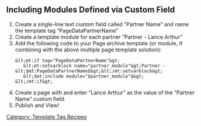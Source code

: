 [[Category: Template Tag Recipes]]

== Including Modules Defined via Custom Field ==

<ol>
<li>Create a single-line text custom field called &#8220;Partner Name&#8221; and name the template tag &#8220;PageDataPartnerName&#8221;</li>
<li>Create a template module for each partner  &#8220;Partner - Lance Arthur&#8221;</li>
<li><p>Add the following code to your Page archive template (or module, if combining with the above multiple page template solution):</p>

<pre>&lt;mt:if tag="PageDataPartnerName"&gt;
   &lt;mt:setvarblock name="partner_module"&gt;Partner - &lt;$mt:PageDataPartnerName$&gt;&lt;/mt:setvarblock&gt;
   &lt;$mt:include module="$partner_module"$&gt;
&lt;/mt:if&gt;
</pre></li>
<li><p>Create a page with and enter &#8220;Lance Arthur&#8221; as the value of the &#8220;Partner Name&#8221; custom field.</p></li>
<li>Publish and View!</li>
</ol>
